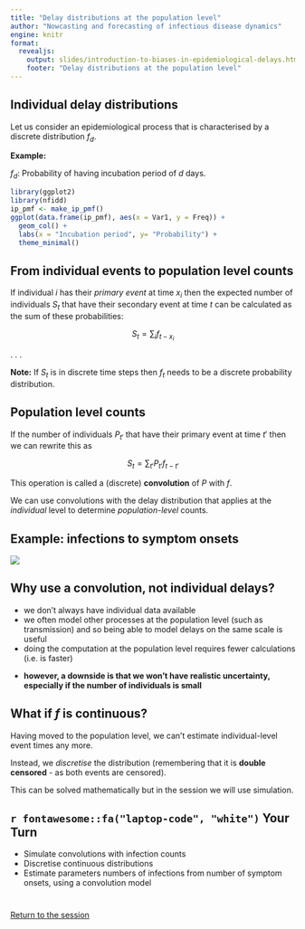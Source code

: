 ```yaml
---
title: "Delay distributions at the population level"
author: "Nowcasting and forecasting of infectious disease dynamics"
engine: knitr
format:
  revealjs:
    output: slides/introduction-to-biases-in-epidemiological-delays.html
    footer: "Delay distributions at the population level"
---
```


## Individual delay distributions

Let us consider an epidemiological process that is characterised by a discrete distribution $f_d$.


**Example:**

$f_d$: Probability of having incubation period of $d$ days.

```r
library(ggplot2)
library(nfidd)
ip_pmf <- make_ip_pmf()
ggplot(data.frame(ip_pmf), aes(x = Var1, y = Freq)) +
  geom_col() +
  labs(x = "Incubation period", y= "Probability") +
  theme_minimal()
```

## From individual events to population level counts

If individual $i$ has their *primary event* at time $x_i$ then the expected number of individuals $S_t$ that have their secondary event at time $t$ can be calculated as the sum of these probabilities:

$$
S_t = \sum_i f_{t - x_i}
$$

. . .

**Note:** If $S_t$ is in discrete time steps then $f_t$ needs to be a discrete probability distribution.

## Population level counts

If the number of individuals $P_{t'}$ that have their primary event at time $t'$ then we can rewrite this as

$$
S_t = \sum_{t'} P_{t'} f_{t - t'}
$$

This operation is called a (discrete) **convolution** of $P$ with $f$.

We can use convolutions with the delay distribution that applies at the *individual* level to determine *population-level* counts.

## Example: infections to symptom onsets

![](figures/infections_onset_sketch.png)

## Why use a convolution, not individual delays?

- we don't always have individual data available
- we often model other processes at the population level (such as transmission) and so being able to model delays on the same scale is useful
- doing the computation at the population level requires fewer calculations (i.e. is faster)

::: {.fragment .fade-in}
- **however, a downside is that we won't have realistic uncertainty, especially if the number of individuals is small**
:::

## What if $f$ is continuous?

Having moved to the population level, we can't estimate individual-level event times any more.

Instead, we *discretise* the distribution (remembering that it is **double censored** - as both events are censored). 

This can be solved mathematically but in the session we will use simulation.

## `r fontawesome::fa("laptop-code", "white")` Your Turn {background-color="#447099" transition="fade-in"}

- Simulate convolutions with infection counts
- Discretise continuous distributions
- Estimate parameters numbers of infections from number of symptom onsets, using a convolution model

#

[Return to the session](../biases-in-delay-distributions)
